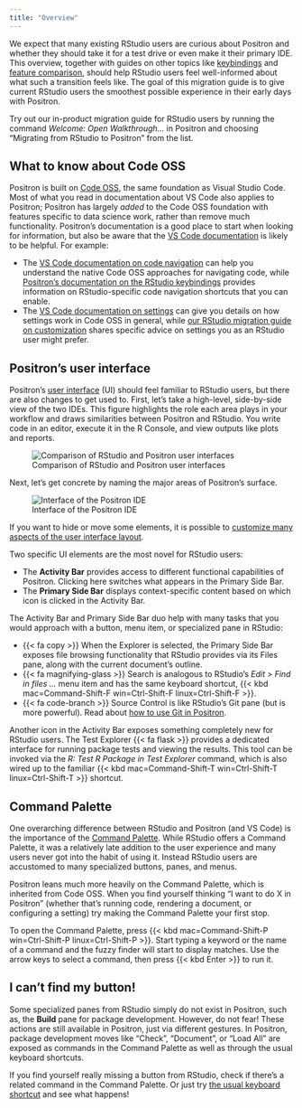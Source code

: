 ```yaml
---
title: "Overview"
---
```


We expect that many existing RStudio users are curious about Positron and whether they should take it for a test drive or even make it their primary IDE.
This overview, together with guides on other topics like [keybindings](migrate-rstudio-keybindings.qmd) and [feature comparison](migrate-rstudio-compare.qmd), should help RStudio users feel well-informed about what such a transition feels like.
The goal of this migration guide is to give current RStudio users the smoothest possible experience in their early days with Positron.

::: {.callout-tip}
Try out our in-product migration guide for RStudio users by running the command _Welcome: Open Walkthrough..._ in Positron and choosing "Migrating from RStudio to Positron" from the list.
:::

## What to know about Code OSS

Positron is built on [Code OSS](https://github.com/microsoft/vscode), the same foundation as Visual Studio Code. Most of what you read in documentation about VS Code also applies to Positron; Positron has largely _added_ to the Code OSS foundation with features specific to data science work, rather than remove much functionality. Positron's documentation is a good place to start when looking for information, but also be aware that the [VS Code documentation](https://code.visualstudio.com/docs) is likely to be helpful. For example:

- The [VS Code documentation on code navigation](https://code.visualstudio.com/docs/editing/editingevolved) can help you understand the native Code OSS approaches for navigating code, while [Positron's documentation on the RStudio keybindings](migrate-rstudio-keybindings.qmd) provides information on RStudio-specific code navigation shortcuts that you can enable.
- The [VS Code documentation on settings](https://code.visualstudio.com/docs/configure/settings) can give you details on how settings work in Code OSS in general, while [our RStudio migration guide on customization](migrate-rstudio-settings-and-extensions.qmd) shares specific advice on settings you as an RStudio user might prefer.


## Positron's user interface

Positron's [user interface](layout.qmd) (UI) should feel familiar to RStudio users, but there are also changes to get used to.
First, let's take a high-level, side-by-side view of the two IDEs.
This figure highlights the role each area plays in your workflow and draws similarities between Positron and RStudio.
You write code in an editor, execute it in the R Console, and view outputs like plots and reports.

![Comparison of RStudio and Positron user interfaces](images/user-interface-rstudio-vs-positron.jpeg){fig-alt="A side-by-side comparison of RStudio and Positron showing equivalent areas labelled as 'Write' (for the editor), 'Run' (for the Console), and 'Understand' (for the Variables and Plots panes)."}

Next, let's get concrete by naming the major areas of Positron's surface.

![Interface of the Positron IDE](images/user-interface-for-rstudio-migration.jpeg){fig-alt="A screenshot with labelled boxes around the Activity bar, Primary side bar, Editor, Panel, and Secondary sidebar."}

::: {.callout-note}
If you want to hide or move some elements, it is possible to [customize many aspects of the user interface layout](layout.qmd).
:::

Two specific UI elements are the most novel for RStudio users:

* The **Activity Bar** provides access to different functional capabilities of Positron. Clicking here switches what appears in the Primary Side Bar.
* The **Primary Side Bar** displays context-specific content based on which icon is clicked in the Activity Bar.

The Activity Bar and Primary Side Bar duo help with many tasks that you would approach with a button, menu item, or specialized pane in RStudio:

* {{< fa copy >}} When the Explorer is selected, the Primary Side Bar exposes file browsing functionality that RStudio provides via its Files pane, along with the current document's outline.
* {{< fa magnifying-glass >}} Search is analogous to RStudio's *Edit > Find in files ...* menu item and has the same keyboard shortcut, {{< kbd mac=Command-Shift-F win=Ctrl-Shift-F linux=Ctrl-Shift-F >}}.
* {{< fa code-branch >}} Source Control is like RStudio's Git pane (but is more powerful). Read about [how to use Git in Positron](git.qmd).

Another icon in the Activity Bar exposes something completely new for RStudio users.
The Test Explorer {{< fa flask >}} provides a dedicated interface for running package tests and viewing the results.
This tool can be invoked via the *R: Test R Package in Test Explorer* command, which is also wired up to the familiar {{< kbd mac=Command-Shift-T win=Ctrl-Shift-T linux=Ctrl-Shift-T >}} shortcut.

## Command Palette

One overarching difference between RStudio and Positron (and VS Code) is the importance of the [Command Palette](command-palette.qmd).
While RStudio offers a Command Palette, it was a relatively late addition to the user experience and many users never got into the habit of using it.
Instead RStudio users are accustomed to many specialized buttons, panes, and menus.

Positron leans much more heavily on the Command Palette, which is inherited from Code OSS.
When you find yourself thinking "I want to do X in Positron" (whether that's running code, rendering a document, or configuring a setting) try making the Command Palette your first stop.

To open the Command Palette, press {{< kbd mac=Command-Shift-P win=Ctrl-Shift-P linux=Ctrl-Shift-P >}}. Start typing a keyword or the name of a command and the fuzzy finder will start to display matches.
Use the arrow keys to select a command, then press {{< kbd Enter >}} to run it.

## I can't find my button!

Some specialized panes from RStudio simply do not exist in Positron, such as, the **Build** pane for package development.
However, do not fear!
These actions are still available in Positron, just via different gestures.
In Positron, package development moves like "Check", "Document", or "Load All" are exposed as commands in the Command Palette as well as through the usual keyboard shortcuts.

::: {.callout-tip}
If you find yourself really missing a button from RStudio, check if there's a related command in the Command Palette. Or just try [the usual keyboard shortcut](migrate-rstudio-keybindings.qmd) and see what happens!
:::
